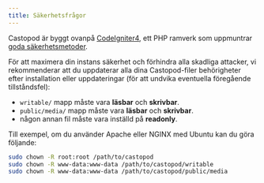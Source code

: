 ```yaml
---
title: Säkerhetsfrågor
---
```


Castopod är byggt ovanpå [CodeIgniter4](https://codeigniter.com/), ett PHP
ramverk som uppmuntrar
[goda säkerhetsmetoder](https://codeigniter.com/user_guide/concepts/security.html).

För att maximera din instans säkerhet och förhindra alla skadliga attacker, vi
rekommenderar att du uppdaterar alla dina Castopod-filer behörigheter efter
installation eller uppdateringar (för att undvika eventuella föregående
tillståndsfel):

- `writable/` mapp måste vara **läsbar** och **skrivbar**.
- `public/media/` mapp måste vara **läsbar** och **skrivbar**.
- någon annan fil måste vara inställd på **readonly**.

Till exempel, om du använder Apache eller NGINX med Ubuntu kan du göra följande:

```bash
sudo chown -R root:root /path/to/castopod
sudo chown -R www-data:www-data /path/to/castopod/writable
sudo chown -R www-data:www-data /path/to/castopod/public/media
```
